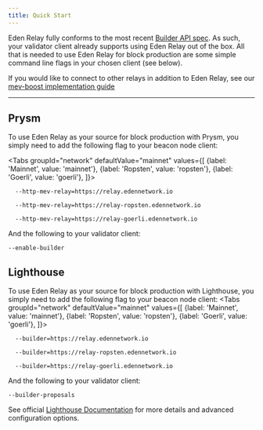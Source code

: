 ```yaml
---
title: Quick Start
---
```


Eden Relay fully conforms to the most recent [Builder API spec](https://ethereum.github.io/builder-specs/#/Builder). 
As such, your validator client already supports using Eden Relay out of the box. 
All that is needed to use Eden Relay for block production are some simple command line flags in your chosen client (see below).

If you would like to connect to other relays in addition to Eden Relay, see our [mev-boost implementation guide](./mev-boost)

-----

## Prysm

To use Eden Relay as your source for block production with Prysm, you simply need to add the following flag to your beacon node client:

<Tabs
  groupId="network"
  defaultValue="mainnet"
  values={[
    {label: 'Mainnet', value: 'mainnet'},
    {label: 'Ropsten', value: 'ropsten'},
    {label: 'Goerli', value: 'goerli'},
  ]}>
  <TabItem value="mainnet">

  ```mainnet
    --http-mev-relay=https://relay.edennetwork.io
  ```

  </TabItem>
  <TabItem value="ropsten">

  ```ropsten
    --http-mev-relay=https://relay-ropsten.edennetwork.io
  ```

  </TabItem>
  <TabItem value="goerli">

  ```goerli
    --http-mev-relay=https://relay-goerli.edennetwork.io
  ```

  </TabItem>
</Tabs>

And the following to your validator client:
```
--enable-builder
```

## Lighthouse

To use Eden Relay as your source for block production with Lighthouse, you simply need to add the following flag to your beacon node client:
<Tabs
  groupId="network"
  defaultValue="mainnet"
  values={[
    {label: 'Mainnet', value: 'mainnet'},
    {label: 'Ropsten', value: 'ropsten'},
    {label: 'Goerli', value: 'goerli'},
  ]}>
  <TabItem value="mainnet">

  ```mainnet
    --builder=https://relay.edennetwork.io
  ```

  </TabItem>
  <TabItem value="ropsten">

  ```ropsten
    --builder=https://relay-ropsten.edennetwork.io
  ```

  </TabItem>
  <TabItem value="goerli">

  ```goerli
    --builder=https://relay-goerli.edennetwork.io
  ```

  </TabItem>
</Tabs>

And the following to your validator client:
```
--builder-proposals
```

See official [Lighthouse Documentation](https://lighthouse-book.sigmaprime.io/builders.html) for more details and advanced configuration options.

